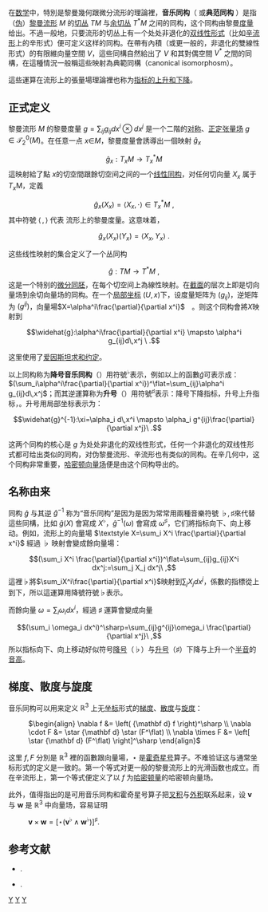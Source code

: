 在[[数学|数学]]中，特別是黎曼幾何跟微分流形的理論裡，'''音乐同构'''（{{lang|en|Musical isomorphism}} 或'''典范同构''' {{lang|en|canonical isomorphism}}）是指（[[伪黎曼流形|伪]]）[[黎曼流形|黎曼流形]] ''M'' 的[[切丛|切丛]] ''TM'' 与[[余切丛|余切丛]] <math>T^{*}M</math>  之间的同构，这个同构由黎曼[[黎曼度量|度量]]给出。不過一般地，只要流形的切丛上有一个处处非退化的[[双线性形式|双线性形式]]（比如[[辛流形|辛流形]]上的辛形式）便可定义这样的同构。在帶有內積（或更一般的，非退化的雙線性形式）的有限維向量空間 <math display="inline">V</math>，這些同構自然給出了 <math>V</math> 和其對偶空間 <math>V^*</math> 之間的同構，在這種情況一般稱這些映射為典範同構（canonical isomorphosm）。

這些運算在流形上的張量場理論裡也称为[[指标的上升和下降|指标的上升和下降]]。

== 正式定义 ==
黎曼流形 ''M'' 的黎曼度量 <math>g=\sum_{ij}g_{ij}dx^i\otimes dx^j</math> 是一个二階的[[对称张量|对称]]、[[正定矩陣|正定]][[张量场|张量场]] <math>g \in \mathcal{T}_2^0(M)</math>。在任意一点 ''x''∈''M''，黎曼度量會誘導出一個映射 <math>\widehat{g}_x</math> 
:<math>\widehat{g}_x : T_x M \longrightarrow T^{*}_x M</math>
這映射給了點 <math>x</math>的切空間跟餘切空间之间的一个[[线性同构|线性同构]]，对任何切向量 ''X''<sub>''x''</sub> 属于 ''T''<sub>''x''</sub>M，定義
:<math>\widehat{g}_x(X_x) = \langle X_x,\cdot\rangle\in T^{*}_x M\ ,</math>
其中符號 <math>\langle\,,\rangle</math> 代表 流形上的黎曼度量。这意味着，
:<math> \widehat{g}_x(X_x)(Y_x) = \langle X_x,Y_x\rangle\ .</math>

这些线性映射的集合定义了一个丛同构
:<math>\widehat{g} : TM \longrightarrow T^{*}M\ ,</math>
这是一个特别的[[微分同胚|微分同胚]]，在每个切空间上為線性映射。在[[截面_(纤维丛)|截面]]的层次上即是切向量场到余切向量场的同构。在一个[[局部坐标|局部坐标]] <math>(U,x)</math>下，设度量矩阵为 <math>(g_{ij})</math>，逆矩阵为 <math>(g^{ij})</math>，向量場<math>X=\alpha^i\frac{\partial}{\partial x^i}</math>　。则这个同构會將<math>X</math>映射到
:<math>\widehat{g}:\alpha^i\frac{\partial}{\partial x^i} \mapsto \alpha^i g_{ij}d\,x^j \ .</math>

这里使用了[[爱因斯坦求和约定|爱因斯坦求和约定]]。

以上同构称为'''降号音乐同构'''（{{lang|en|flat}}）用符號<math>^\flat</math>表示，例如以上的函數<math>\widehat{g}</math>可表示成：<math>(\sum_i\alpha^i\frac{\partial}{\partial x^i})^\flat=\sum_{ij}\alpha^i g_{ij}d\,x^j</math>；而其逆運算称为'''升号'''（{{lang|en|sharp}}）用符號<math>^\sharp</math>表示：降号下降指标，升号上升指标，{{harv|Gallot|Hullin|Lafontaine|2004|p=75}}。升号用局部坐标表示为：
:<math>\widehat{g}^{-1}:\xi=\alpha_i d\,x^i \mapsto \alpha_i g^{ij}\frac{\partial}{\partial x^j}\ .</math>

这两个同构的核心是 ''g'' 为处处非退化的双线性形式，任何一个非退化的双线性形式都可给出类似的同构，对伪黎曼流形、辛流形也有类似的同构。在辛几何中，这个同构非常重要，[[哈密顿向量场|哈密顿向量场]]便是由这个同构导出的。

==名称由来==
同构 <math>\widehat{g}</math> 与其逆 <math>\widehat{g}^{-1}</math> 称为“音乐同构”是因为是因为常常用兩種音樂符號 <math>\flat,\sharp</math>來代替這些同構，比如 <math>\widehat{g}(X)</math> 會寫成 <math>X^\flat</math>，<math>\widehat{g}^{-1}(\omega)</math> 會寫成 <math>\omega^{\sharp}</math>，它们將指标向下、向上移动。例如，流形上的向量場 <math>\textstyle X=\sum_i X^i \frac{\partial}{\partial x^i}</math> 經過 <math>\flat</math> 映射會變成餘向量場：
:<math>(\sum_i X^i \frac{\partial}{\partial x^i})^\flat=\sum_{ij}g_{ij}X^i dx^j:=\sum_j X_j dx^j\ ,</math>
這裡<math>\flat</math>將<math>\sum_iX^i\frac{\partial}{\partial x^i}</math>映射到<math>\sum_j X_j dx^j</math>，係數的指標從上到下，所以這運算用降號符號<math>\flat</math>表示。

而餘向量 <math>\omega=\sum_i\omega_i dx^i</math>，經過 <math>\sharp</math> 運算會變成向量
:<math>(\sum_i \omega_i dx^i)^\sharp=\sum_{ij}g^{ij}\omega_i \frac{\partial}{\partial x^j}\ ,</math>
所以指标向下、向上移动好似符号[[降号|降号]]（<math>\flat</math>）与[[升号|升号]]（<math>\sharp</math>）下降与上升一个[[半音|半音]]的[[音高|音高]]{{harv|Gallot|Hullin|Lafontaine|2004|p=75}}。

==梯度、散度与旋度==
音乐同构可以用来定义 <math>\mathbb{R}^3</math> 上无[[坐标系|坐标]]形式的[[梯度|梯度]]、[[散度|散度]]与[[旋度|旋度]]：
: <math>
\begin{align}
      \nabla f        &= \left( {\mathbf d} f \right)^\sharp \\
      \nabla \cdot F  &= \star {\mathbf d} \star (F^\flat) \\
      \nabla \times F &= \left[ \star {\mathbf d} (F^\flat) \right]^\sharp
\end{align}
</math>

这里 <math>f,F</math> 分別是 <math>\mathbb{R}^3</math> 裡的函數跟向量場，<math>\star</math> 是[[霍奇对偶|霍奇星号]]算子{{harv|Marsden|Raţiu|1999|p=135}}。不难验证这与通常坐标形式的定义是一致的。第一个等式对更一般的黎曼流形上的光滑函数也成立。而在辛流形上，第一个等式便定义了以 ''f'' 为[[哈密顿量|哈密顿量]]的哈密顿向量场。

此外，值得指出的是可用音乐同构和霍奇星号算子把[[叉积|叉积]]与[[外积|外积]]联系起来，设 '''v''' 与 '''w''' 是 <math>\mathbb{R}^3</math> 中向量场，容易证明

: <math>
\mathbf{v}\times\mathbf{w} = \left[ \star \left( \mathbf{v}^\flat \wedge \mathbf{w}^\flat \right) \right]^\sharp.
</math>

== 参考文献 ==

* {{Citation | last1=Gallot | first1=Sylvestre | last2=Hullin | first2=Dominique | last3=Lafontaine | first3=Jacques | title=Riemannian Geometry | publisher=[[Springer-Verlag|Springer-Verlag]] | location=Berlin, New York | edition=3rd | isbn=978-3-540-20493-0 | year=2004}}.
* {{Citation | last1=Marsden | first1=Jerrold E. | author1-link=Jerrold E. Marsden | last2=Raţiu | first2=Tudor S. | title=Introduction to Mechanics and Symmetry | publisher=[[Springer-Verlag|Springer-Verlag]] | location=Berlin, New York | edition=2nd | isbn=978-0-387-98643-2 | year=1999}}.


[[Category:黎曼几何|Y]]
[[Category:张量|Y]]
[[Category:辛几何|Y]]